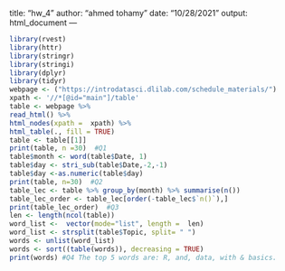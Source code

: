 
title: "hw_4"
author: "ahmed tohamy"
date: "10/28/2021"
output: html_document
---

```r
library(rvest)
library(httr)
library(stringr)
library(stringi)
library(dplyr)
library(tidyr)
webpage <- ("https://introdatasci.dlilab.com/schedule_materials/")
xpath <- '//*[@id="main"]/table'
table <- webpage %>%
read_html() %>%
html_nodes(xpath =  xpath) %>%
html_table(., fill = TRUE) 
table <- table[[1]]
print(table, n =30)  #Q1
table$month <- word(table$Date, 1)
table$day <- stri_sub(table$Date,-2,-1)
table$day <-as.numeric(table$day)
print(table, n=30)  #Q2
table_lec <- table %>% group_by(month) %>% summarise(n())
table_lec_order <- table_lec[order(-table_lec$`n()`),]
print(table_lec_order)  #Q3
len <- length(ncol(table))
word_list <-  vector(mode="list", length =  len)
word_list <- strsplit(table$Topic, split= " ")
words <- unlist(word_list)
words <- sort((table(words)), decreasing = TRUE)
print(words) #Q4 The top 5 words are: R, and, data, with & basics. 
```
